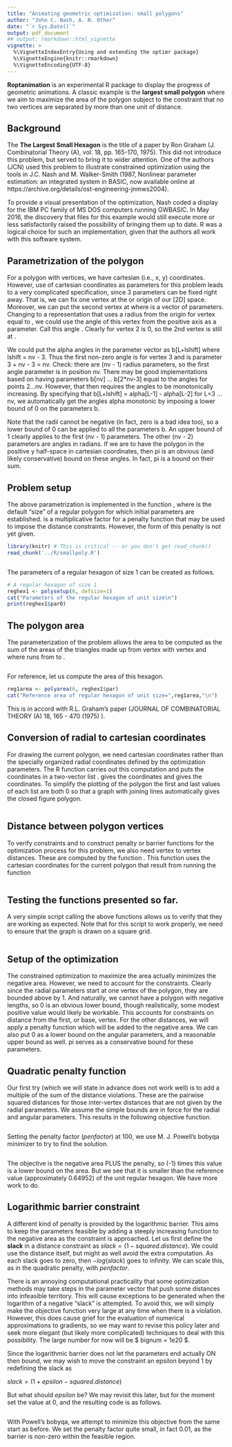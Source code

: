 ```yaml
---
title: "Animating geometric optimization: small polygons"
author: "John C. Nash, A. N. Other"
date: "`r Sys.Date()`"
output: pdf_document
## output: rmarkdown::html_vignette
vignette: >
  %\VignetteIndexEntry{Using and extending the optimr package}
  %\VignetteEngine{knitr::rmarkdown}
  %\VignetteEncoding{UTF-8}
---
```


**Roptanimation** is an experimental R package to display the progress of 
geometric animations. A classic example is the **largest small polygon** where
we aim to maximize the area of the polygon subject to the constraint that no
two vertices are separated by more than one unit of distance.

## Background

The **The Largest Small Hexagon** is the title of a paper by
Ron Graham (J. Combinatorial Theory (A), vol. 18, pp. 165-170, 1975). This did
not introduce this problem, but served to bring it to wider attention. One of
the authors (JCN) used this problem to illustrate constrained optimization using
the tools in J.C. Nash and M. Walker-Smith (1987, Nonlinear parameter estimation:
an integrated system in BASIC, now available online at 
https://archive.org/details/ost-engineering-jnmws2004).

To provide a visual presentation of the optimization, Nash coded a display for the
IBM PC family of MS DOS computers running GWBASIC. In May 2016, the discovery that
files for this example would still execute more or less satisfactorily raised the
possibility of bringing them up to date. R was a logical choice for such an 
implementation, given that the authors all work with this software system. 

## Parametrization of the polygon

For a polygon with \texttt{nv} vertices, we have \texttt{2*nv} cartesian (i.e., x, y)
coordinates. However, use of cartesian coordinates as parameters for this problem 
leads to a very complicated specification, since 3 parameters can be fixed right
away. That is, we can fix one vertex at the \texttt{(0, 0)} or origin of our [2D] space.
Moreover, we can put the second vertex at \texttt{(b[1], 0)} where \texttt{b} is a vector of
\texttt{(2*nv - 3)} parameters. Changing to a representation that uses a radius from the
origin for vertex \texttt{L} equal to \texttt{b[L-1]}, we could use the angle of this vertex from the
positive \texttt{x} axis as a parameter. Call this angle \texttt{alpha[L]}. Clearly \texttt{alpha[1]} for 
vertex 2 is 0, so the 2nd vertex is still at \texttt{(b[1], 0)}. 

We could put the alpha angles in the parameter vector as b[L+lshift] where 
lshift = nv - 3. Thus the first non-zero angle is for vertex 3 and is parameter
3 + nv - 3 = nv. Check: there are (nv - 1) radius parameters, so the first angle
parameter is in position nv. There may be good implementations based on having
parameters b[nv] ... b[2*nv-3] equal to the angles for points 2...nv. However, 
that then requires the angles to be monotonically increasing. By specifying that
b[L+lshift] = alpha[L-1] - alpha[L-2] for L=3 ... nv, we automatically get the
angles alpha monotonic by imposing a lower bound of 0 on the parameters b. 

Note that the radii cannot be negative (in fact, zero is a bad idea too), so a lower
bound of 0 can be applied to all the parameters b. An upper bound of 1 clearly applies to
the first (nv - 1) parameters. The other (nv - 2) parameters are angles in radians. If
we are to have the polygon in the positive y half-space in cartesian coordinates, 
then pi is an obvious (and likely conservative) bound on these angles. In fact,
pi is a bound on their sum.

## Problem setup

The above parametrization is implemented in the function \texttt{polysetup(nv, defsize, qpen)},
where \texttt{defsize} is the default "size" of a regular polygon for which initial parameters
are established. \texttt{qpen} is a multiplicative factor for a penalty function that may be
used to impose the distance constraints. However, the form of this penalty is not
yet given. 

```r
library(knitr) # This is critical -- or you don't get read_chunk()
read_chunk('../R/smallpoly.R')
```


```r
```

The parameters of a regular hexagon of size 1 can be created as follows.

```r
# A regular hexagon of size 1
reghex1 <- polysetup(6, defsize=1)
cat("Parameters of the regular hexagon of unit size\n")
print(reghex1$par0)
```

## The polygon area

The parameterization of the problem allows the area to be computed as the sum of the areas of
the triangles made up from vertex \texttt{1} with vertex \texttt{L} and \texttt{(L+1)}
where \texttt{L} runs from \texttt{2} to \texttt{(nv-1)}.

```r
```

For reference, let us compute the area of this hexagon.

```r
reg1area <- polyarea(6, reghex1$par)
cat("Reference area of regular hexagon of unit size=",reg1area,"\n")
```

This is in accord with R.L. Graham's paper (JOURNAL OF COMBINATORIAL THEORY (A) 18, 165 - 470 (1975) ).

## Conversion of radial to cartesian coordinates

For drawing the current polygon, we need cartesian coordinates rather than the specially 
organized radial coordinates defined by the optimization parameters. The R function
\texttt{polypar2XY} carries out this computation and puts the \texttt{x, y} coordinates
in a two-vector list \texttt{XY}. \texttt{XY\$x} gives the \texttt{x} coordinates and 
\texttt{XY\$y} gives the \texttt{y} coordinates. To simplify the plotting of the polygon
the first and last values of each list are both 0 so that a graph with joining lines 
automatically gives the closed figure polygon.

```r
```

## Distance between polygon vertices

To verify constraints and to construct penalty or barrier functions for the optimization
process for this problem, we also need vertex to vertex distances. These are computed by 
the function \texttt{polydistXY}. This function uses the cartesian coordinates for the 
current polygon that result from running the function \texttt{polypar2XY}

```r
```

## Testing the functions presented so far.

A very simple script calling the above functions allows us to verify that they are
working as expected. Note that for this script to work properly, we need to ensure
that the graph is drawn on a square grid. 

```r
```


## Setup of the optimization

The constrained optimization to maximize the area actually minimizes the negative area.
However, we need to account for the constraints. Clearly since the radial parameters
start at one vertex of the polygon, they are bounded above by 1. And naturally, we 
cannot have a polygon with negative lengths, so 0 is an obvious lower bound, though
realistically, some modest positive value would likely be workable. This accounts for
constraints on distance from the first, or base, vertex. For the other distances, we 
will apply a penalty function which will be added to the negative area. We can also
put 0 as a lower bound on the angular parameters, and a reasonable upper bound as well.
pi serves as a conservative bound for these parameters.

## Quadratic penalty function

Our first try (which we will state in advance does not work well) is to add a multiple
of the sum of the distance violations. These are the pairwise squared distances for those
inter-vertex distances that are not given by the radial parameters. We assume the simple
bounds are in force for the radial and angular parameters. This results in the following
objective function.

```r
```

Setting the penalty factor ($penfactor$) at 100, we use M. J. Powell's bobyqa minimizer
to try to find the solution. 

```r
```
The objective is the negative area PLUS the penalty, so (-1) times this value is a lower 
bound on the area. But we see that it is smaller than the reference value (approximately
0.64952) of the unit regular hexagon. We have more work to do.

## Logarithmic barrier constraint

A different kind of penalty is provided by the logarithmic barrier. This aims to keep
the parameters feasible by adding a steeply increasing function to the negative area as 
the constraint is approached. Let us first define the **slack** in a distance constraint
as $slack = (1 - squared.distance)$. We could use the distance itself, but might as well 
avoid the extra computation. As each slack goes to zero, then $- log(slack)$ goes to 
infinity. We can scale this, as in the quadratic penalty, with $penfactor$.

There is an annoying computational practicality that some optimization methods may take
steps in the parameter vector that push some distances into infeasible territory. This
will cause exceptions to be generated when the logarithm of a negative "slack" is 
attempted. To avoid this, we will simply make the objective function very large at
any time when there is a violation. However, this does cause grief for the evaluation
of numerical approximations to gradients, so we may want to revise this policy later
and seek more elegant (but likely more complicated) techniques to deal with this 
possibility. The large number for now will be $ bignum = 1e20 $.

Since the logarithmic barrier does not let the parameters end actually ON then bound,
we may wish to move the constraint an epsilon beyond 1 by redefining the slack as

$slack = (1 + epsilon - squared.distance)$

But what should $epsilon$ be? We may revisit this later, but for the moment set the 
value at 0, and the resulting code is as follows.

```r
```

With Powell's bobyqa, we attempt to minimize this objective from the same start as
before. We set the penalty factor quite small, in fact 0.01, as the barrier is non-zero within
the feasible region.

```r
```


        

